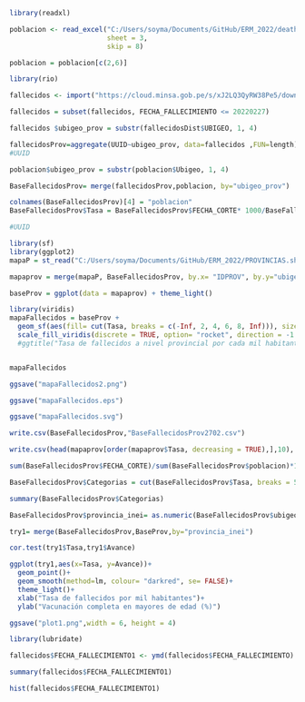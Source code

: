 
```r
library(readxl)

poblacion <- read_excel("C:/Users/soyma/Documents/GitHub/ERM_2022/deaths/Matriz_2020.xlsx",
                        sheet = 3,
                        skip = 8)

poblacion = poblacion[c(2,6)]
```

```r
library(rio)

fallecidos <- import("https://cloud.minsa.gob.pe/s/xJ2LQ3QyRW38Pe5/download")

fallecidos = subset(fallecidos, FECHA_FALLECIMIENTO <= 20220227) 
```

```r
fallecidos $ubigeo_prov = substr(fallecidosDist$UBIGEO, 1, 4) 
```

```r
fallecidosProv=aggregate(UUID~ubigeo_prov, data=fallecidos ,FUN=length)
#UUID
```

```r
poblacion$ubigeo_prov = substr(poblacion$Ubigeo, 1, 4)  
```

```r
BaseFallecidosProv= merge(fallecidosProv,poblacion, by="ubigeo_prov")
```

```r
colnames(BaseFallecidosProv)[4] = "poblacion"
BaseFallecidosProv$Tasa = BaseFallecidosProv$FECHA_CORTE* 1000/BaseFallecidosProv$poblacion

#UUID
```

```r
library(sf)
library(ggplot2)
mapaP = st_read("C:/Users/soyma/Documents/GitHub/ERM_2022/PROVINCIAS.shp") #cambiar según directorio
```

```r
mapaprov = merge(mapaP, BaseFallecidosProv, by.x= "IDPROV", by.y="ubigeo_prov")
```

```r
baseProv = ggplot(data = mapaprov) + theme_light()
```

```r
library(viridis)
mapaFallecidos = baseProv +
  geom_sf(aes(fill= cut(Tasa, breaks = c(-Inf, 2, 4, 6, 8, Inf))), size = 0.005) + labs(fill = "Tasa")+ 
  scale_fill_viridis(discrete = TRUE, option= "rocket", direction = -1 ) #+
  #ggtitle("Tasa de fallecidos a nivel provincial por cada mil habitantes")


mapaFallecidos
```

```r
ggsave("mapaFallecidos2.png")
```
```r
ggsave("mapaFallecidos.eps")
```

```r
ggsave("mapaFallecidos.svg")
```

```r
write.csv(BaseFallecidosProv,"BaseFallecidosProv2702.csv")
```
```r
write.csv(head(mapaprov[order(mapaprov$Tasa, decreasing = TRUE),],10), "Base2702.csv")
```


```r
sum(BaseFallecidosProv$FECHA_CORTE)/sum(BaseFallecidosProv$poblacion)*1000
```

```r
BaseFallecidosProv$Categorias = cut(BaseFallecidosProv$Tasa, breaks = 5)
```

```r
summary(BaseFallecidosProv$Categorias)
```

```r
BaseFallecidosProv$provincia_inei= as.numeric(BaseFallecidosProv$ubigeo_prov)
```

```r
try1= merge(BaseFallecidosProv,BaseProv,by="provincia_inei")
```

```r
cor.test(try1$Tasa,try1$Avance)
```

```r
ggplot(try1,aes(x=Tasa, y=Avance))+
  geom_point()+
  geom_smooth(method=lm, colour= "darkred", se= FALSE)+
  theme_light()+
  xlab("Tasa de fallecidos por mil habitantes")+
  ylab("Vacunación completa en mayores de edad (%)")
```

```r
ggsave("plot1.png",width = 6, height = 4)
```

```r
library(lubridate)

fallecidos$FECHA_FALLECIMIENTO1 <- ymd(fallecidos$FECHA_FALLECIMIENTO)

summary(fallecidos$FECHA_FALLECIMIENTO1)
```

```r
hist(fallecidos$FECHA_FALLECIMIENTO1)
```



